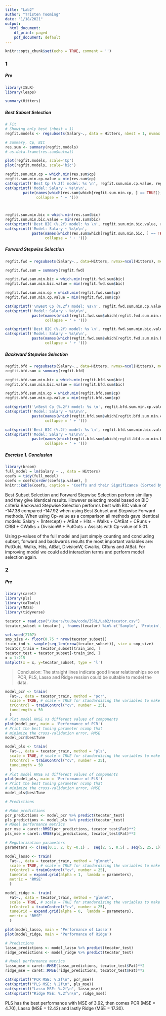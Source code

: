 ```yaml
---
title: "Lab2"
author: "Tristen Tooming"
date: "1/18/2021"
output:
  html_document:
    df_print: paged
    pdf_document: default
---
```


```r
knitr::opts_chunk$set(echo = TRUE, comment = '')
```
### 1

##### Pre

```r
library(ISLR)
library(leaps)

summary(Hitters)
```


##### Best Subset Selection
```r
# Fit
# Showing only best (nbest = 1)
regfit.models <- regsubsets(Salary~., data = Hitters, nbest = 1, nvmax = ncol(Hitters))

# Summary, Cp, BIC
res.sum <- summary(regfit.models)
# as.data.frame(res.sum$outmat)

plot(regfit.models, scale='Cp')
plot(regfit.models, scale='bic')

`````

```r
regfit.sum.min.cp = which.min(res.sum$cp)
regfit.sum.min.cp.value = min(res.sum$cp)
cat(sprintf('Best Cp (%.2f) model: %s \n', regfit.sum.min.cp.value, regfit.sum.min.cp))
cat(sprintf('Model: Salary ~ %s\n\n',
        paste(names(which(res.sum$which[regfit.sum.min.cp, ] == TRUE)),
              collapse = ' + ')))



regfit.sum.min.bic = which.min(res.sum$bic)
regfit.sum.min.bic.value = min(res.sum$bic)
cat(sprintf('Best BIC (%.2f) model: %s \n', regfit.sum.min.bic.value, regfit.sum.min.bic))
cat(sprintf('Model: Salary ~ %s\n\n',
            paste(names(which(res.sum$which[regfit.sum.min.bic, ] == TRUE)),
                  collapse = ' + ')))
```



##### Forward Stepwise Selection

```r
regfit.fwd = regsubsets(Salary~., data=Hitters, nvmax=ncol(Hitters), method ="forward")

regfit.fwd.sum = summary(regfit.fwd)

regfit.fwd.sum.min.bic = which.min(regfit.fwd.sum$bic)
regfit.fwd.sum.min.bic.value = min(regfit.fwd.sum$bic)

regfit.fwd.sum.min.cp = which.min(regfit.fwd.sum$cp)
regfit.fwd.sum.min.cp.value = min(regfit.fwd.sum$cp)

```
```r
cat(sprintf('\nBest Cp (%.2f) model: %s\n', regfit.fwd.sum.min.cp.value, regfit.fwd.sum.min.cp))
cat(sprintf('Model: Salary ~ %s\n\n',
            paste(names(which(regfit.fwd.sum$which[regfit.fwd.sum.min.cp, ] == TRUE)),
                  collapse = ' + ')))

cat(sprintf('Best BIC (%.2f) model: %s \n', regfit.fwd.sum.min.bic.value, regfit.fwd.sum.min.bic))
cat(sprintf('Model: Salary ~ %s\n\n',
            paste(names(which(regfit.fwd.sum$which[regfit.fwd.sum.min.bic, ] == TRUE)),
                  collapse = ' + ')))
```



##### Backward Stepwise Selection
```r
regfit.bfd = regsubsets(Salary~., data=Hitters, nvmax=ncol(Hitters), method ="backward")
regfit.bfd.sum = summary(regfit.bfd)

regfit.bfd.sum.min.bic = which.min(regfit.bfd.sum$bic)
regfit.bfd.sum.min.bic.value = min(regfit.bfd.sum$bic)

regfit.bfd.sum.min.cp = which.min(regfit.bfd.sum$cp)
regfit.bfd.sum.min.cp.value = min(regfit.bfd.sum$cp)

```
```r
cat(sprintf('\nBest Cp (%.2f) model: %s \n', regfit.bfd.sum.min.cp.value, regfit.bfd.sum.min.cp))
cat(sprintf('Model: Salary ~ %s\n\n',
            paste(names(which(regfit.bfd.sum$which[regfit.bfd.sum.min.cp, ] == TRUE)),
                  collapse = ' + ')))

cat(sprintf('Best BIC (%.2f) model: %s \n', regfit.bfd.sum.min.bic.value, regfit.bfd.sum.min.bic))
cat(sprintf('Model: Salary ~ %s\n\n',
            paste(names(which(regfit.bfd.sum$which[regfit.bfd.sum.min.bic, ] == TRUE)),
                  collapse = ' + ')))
```

##### Exercise 1. Conclusion 

```r
library(broom)
full_model = lm(Salary ~ ., data = Hitters)
coefs = tidy(full_model)
coefs = coefs[order(coefs$p.value), ]
knitr::kable(coefs, caption = 'Coeffs and their Significance (Sorted by P-value)', digits = 3)
```


Best Subset Selection and Forward Stepwise Selection perform simillary and they give identical results. However selecting model based on BIC criteria Backward Stepwise Selection performs best with BIC value of -147.38 compared -147.92 when using Best Subset and Stepwise Forward methods. When using Cp-value as a comparison all methods gave identical models: Salary ~ (Intercept) + AtBat + Hits + Walks + CAtBat + CRuns + CRBI + CWalks + DivisionW + PutOuts + Assists with Cp-value of 5.01. 

Using p-values of the full model and just simply counting and concluding subset, forward and backwards results the most important variables are: PutOuts, Walks, Hits, AtBat, DivisionW, Cwalks, CRuns and AtBat. For improving model we could add interaction terms and perform model selection again. 

### 2

##### Pre

```r
library(caret)
library(pls)
library(caTools)
library(MASS)
library(tidyverse)
```

```r
tecator = read.csv("/Users/tuuba/code/ISRL/Lab2/tecator.csv")
tecator_subset = tecator[ , !names(tecator) %in% c('Sample', 'Protein', 'Moisture')]

set.seed(2707)
smp_size <- floor(0.75 * nrow(tecator_subset))
train_ind <- sample(seq_len(nrow(tecator_subset)), size = smp_size)
tecator_train = tecator_subset[train_ind, ]
tecator_test = tecator_subset[-train_ind, ]
x = 1:215
matplot(x = x, y=tecator_subset, type = 'l')
```
> Conclusion: The straight lines indicate good linear relationships so on PCR, PLS, Lasso and Ridge ression could be suitable to model the data.

```r
model_pcr <- train(
  Fat~., data = tecator_train, method = "pcr",
  scale = TRUE, # scale = TRUE for standardizing the variables to make them comparable.
  trControl = trainControl("cv", number = 25),
  tuneLength = 50
  )
# Plot model RMSE vs different values of components
plot(model_pcr, main = 'Performance of PCR')
# Print the best tuning parameter ncomp that
# minimize the cross-validation error, RMSE
model_pcr$bestTune
```
```r
model_pls <- train(
  Fat~., data = tecator_train, method = "pls",
  scale = TRUE, # scale = TRUE for standardizing the variables to make them comparable.
  trControl = trainControl("cv", number = 25),
  tuneLength = 50
  )
# Plot model RMSE vs different values of components
plot(model_pls, main = 'Performance of PLS')
# Print the best tuning parameter ncomp that
# minimize the cross-validation error, RMSE
model_pls$bestTune
```
```r
# Predictions

# Make predictions
pcr_predictions <- model_pcr %>% predict(tecator_test)
pls_predictions <- model_pls %>% predict(tecator_test)
# Model performance metrics
pcr_mse = caret::RMSE(pcr_predictions, tecator_test$Fat)**2
pls_mse = caret::RMSE(pls_predictions, tecator_test$Fat)**2

```

```r
# Regularization parameters
parameters <- c(seq(0.1, 2, by =0.1) ,  seq(2, 5, 0.5) , seq(5, 25, 1))

model_lasso <- train(
  Fat~., data = tecator_train, method = "glmnet",
  scale = TRUE, # scale = TRUE for standardizing the variables to make them comparable.
  trControl = trainControl("cv", number = 25),
  tuneGrid = expand.grid(alpha = 1,  lambda = parameters),
  metric = 'RMSE'
  )

model_ridge <- train(
  Fat~., data = tecator_train, method = "glmnet",
  scale = TRUE, # scale = TRUE for standardizing the variables to make them comparable.
  trControl = trainControl("cv", number = 25),
  tuneGrid = expand.grid(alpha = 0,  lambda = parameters),
  metric = 'RMSE'
  )

plot(model_lasso, main = 'Performance of Lasso')
plot(model_ridge, main = 'Performance of Ridge')

# Predictions 
lasso_predictions <- model_lasso %>% predict(tecator_test)
ridge_predictions <- model_ridge %>% predict(tecator_test)

# Model performance metrics
lasso_mse = caret::RMSE(lasso_predictions, tecator_test$Fat)**2
ridge_mse = caret::RMSE(ridge_predictions, tecator_test$Fat)**2
```
```r
cat(sprintf("PCR MSE: %.2f\n", pcr_mse))
cat(sprintf("PLS MSE: %.2f\n", pls_mse))
cat(sprintf("Lasso MSE: %.2f\n", lasso_mse))
cat(sprintf("Ridge MSE: %.2f\n\n", ridge_mse))
```

PLS has the best performance with MSE of 3.92, then comes PCR (MSE = 4.70), Lasso (MSE = 12.42) and lastly Ridge (MSE = 17.30). 



























